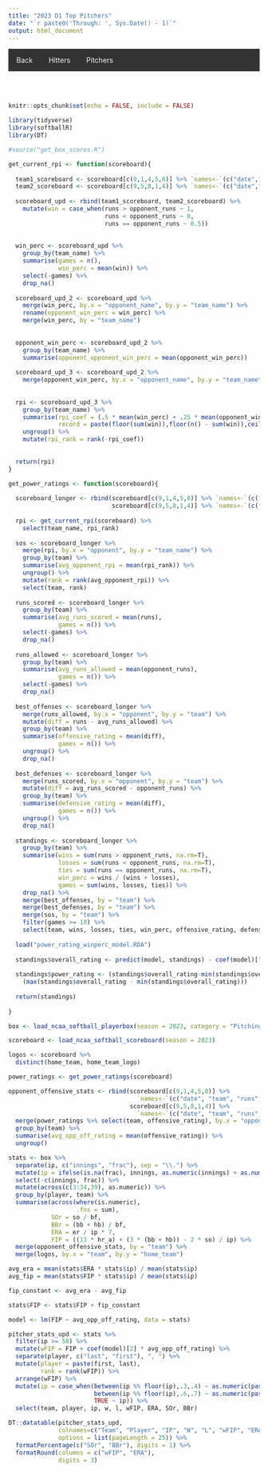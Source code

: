 ```yaml
---
title: "2023 D1 Top Pitchers"
date: "`r paste0('Through: ', Sys.Date() - 1)`"
output: html_document
---
```


```{=html}
<!-- Google tag (gtag.js) -->
<script async src="https://www.googletagmanager.com/gtag/js?id=G-LMKQBFKL2F"></script>
<script>
  window.dataLayer = window.dataLayer || [];
  function gtag(){dataLayer.push(arguments);}
  gtag('js', new Date());

  gtag('config', 'G-LMKQBFKL2F');
</script>
    
<meta charset="utf-8" />
<meta name="generator" content="pandoc" />
<meta http-equiv="X-UA-Compatible" content="IE=EDGE" />

<style>
    
/* Style the top navigation bar */
.topnav {
  overflow: hidden;
  background-color: #333;
}

/* Style the topnav links */
.topnav a {
  float: left;
  display: block;
  color: #f2f2f2;
  text-align: center;
  padding: 14px 16px;
  text-decoration: none;
}

/* Change color on hover */
.topnav a:hover {
  background-color: #ddd;
  color: black;
}

</style>

<body>

<div class="topnav">
      <a href="../../portfolio.html">Back</a>
      <a href="top_hitters.html">Hitters</a>
      <a href="top_pitchers.html">Pitchers</a>
    </div>
    
</body>
```

<style type="text/css">

h1.title {
  font-size: 38px;
  text-align: center;
}
h4.date {
  font-size: 18px;
  text-align: center;
}
</style>

<br>
<br>

```r
knitr::opts_chunk$set(echo = FALSE, include = FALSE)

library(tidyverse)
library(softballR)
library(DT)

#source("get_box_scores.R")
```

```r
get_current_rpi <- function(scoreboard){
  
  team1_scoreboard <- scoreboard[c(9,1,4,5,8)] %>% `names<-`(c("date","team_name","runs","opponent_name","opponent_runs"))
  team2_scoreboard <- scoreboard[c(9,5,8,1,4)] %>% `names<-`(c("date","team_name","runs","opponent_name","opponent_runs"))
  
  scoreboard_upd <- rbind(team1_scoreboard, team2_scoreboard) %>%
    mutate(win = case_when(runs > opponent_runs ~ 1,
                           runs < opponent_runs ~ 0,
                           runs == opponent_runs ~ 0.5))
  
  
  win_perc <- scoreboard_upd %>%
    group_by(team_name) %>%
    summarise(games = n(),
              win_perc = mean(win)) %>%
    select(-games) %>% 
    drop_na()
  
  scoreboard_upd_2 <- scoreboard_upd %>%
    merge(win_perc, by.x = "opponent_name", by.y = "team_name") %>%
    rename(opponent_win_perc = win_perc) %>%
    merge(win_perc, by = "team_name")
  
  
  opponent_win_perc <- scoreboard_upd_2 %>%
    group_by(team_name) %>%
    summarise(opponent_opponent_win_perc = mean(opponent_win_perc))
  
  scoreboard_upd_3 <- scoreboard_upd_2 %>%
    merge(opponent_win_perc, by.x = "opponent_name", by.y = "team_name")
  
  
  rpi <- scoreboard_upd_3 %>%
    group_by(team_name) %>%
    summarise(rpi_coef = (.5 * mean(win_perc) + .25 * mean(opponent_win_perc) + .25 * mean(opponent_opponent_win_perc)),
              record = paste(floor(sum(win)),floor(n() - sum(win)),ceiling(sum(win) %% 1), sep = "-")) %>%
    ungroup() %>%
    mutate(rpi_rank = rank(-rpi_coef))
  
  
  return(rpi)
}

get_power_ratings <- function(scoreboard){
  
  scoreboard_longer <- rbind(scoreboard[c(9,1,4,5,8)] %>% `names<-`(c("date", "team", "runs", "opponent", "opponent_runs")),
                             scoreboard[c(9,5,8,1,4)] %>% `names<-`(c("date", "team", "runs", "opponent", "opponent_runs")))
  
  rpi <- get_current_rpi(scoreboard) %>%
    select(team_name, rpi_rank)
  
  sos <- scoreboard_longer %>%
    merge(rpi, by.x = "opponent", by.y = "team_name") %>%
    group_by(team) %>%
    summarise(avg_opponent_rpi = mean(rpi_rank)) %>%
    ungroup() %>%
    mutate(rank = rank(avg_opponent_rpi)) %>%
    select(team, rank)
  
  runs_scored <- scoreboard_longer %>% 
    group_by(team) %>% 
    summarise(avg_runs_scored = mean(runs),
              games = n()) %>% 
    select(-games) %>% 
    drop_na()
  
  runs_allowed <- scoreboard_longer %>% 
    group_by(team) %>% 
    summarise(avg_runs_allowed = mean(opponent_runs),
              games = n()) %>% 
    select(-games) %>% 
    drop_na()
  
  best_offenses <- scoreboard_longer %>% 
    merge(runs_allowed, by.x = "opponent", by.y = "team") %>% 
    mutate(diff = runs - avg_runs_allowed) %>% 
    group_by(team) %>% 
    summarise(offensive_rating = mean(diff),
              games = n()) %>% 
    ungroup() %>% 
    drop_na()
  
  best_defenses <- scoreboard_longer %>% 
    merge(runs_scored, by.x = "opponent", by.y = "team") %>% 
    mutate(diff = avg_runs_scored - opponent_runs) %>% 
    group_by(team) %>% 
    summarise(defensive_rating = mean(diff),
              games = n()) %>% 
    ungroup() %>% 
    drop_na()
  
  standings <- scoreboard_longer %>% 
    group_by(team) %>% 
    summarise(wins = sum(runs > opponent_runs, na.rm=T),
              losses = sum(runs < opponent_runs, na.rm=T),
              ties = sum(runs == opponent_runs, na.rm=T),
              win_perc = wins / (wins + losses),
              games = sum(wins, losses, ties)) %>% 
    drop_na() %>% 
    merge(best_offenses, by = "team") %>% 
    merge(best_defenses, by = "team") %>% 
    merge(sos, by = "team") %>% 
    filter(games >= 10) %>% 
    select(team, wins, losses, ties, win_perc, offensive_rating, defensive_rating, rank) 
  
  load("power_rating_winperc_model.RDA")
  
  standings$overall_rating <- predict(model, standings) - coef(model)["rank"] * standings$rank
  
  standings$power_rating <- (standings$overall_rating-min(standings$overall_rating)) / 
    (max(standings$overall_rating - min(standings$overall_rating)))
  
  return(standings)
  
}
```


```r
box <- load_ncaa_softball_playerbox(season = 2023, category = "Pitching")

scoreboard <- load_ncaa_softball_scoreboard(season = 2023)

logos <- scoreboard %>% 
  distinct(home_team, home_team_logo)

power_ratings <- get_power_ratings(scoreboard)

opponent_offensive_stats <- rbind(scoreboard[c(9,1,4,5,8)] %>% 
                                    `names<-`(c("date", "team", "runs", "opponent", "opponent_runs")),
                                  scoreboard[c(9,5,8,1,4)] %>% 
                                    `names<-`(c("date", "team", "runs", "opponent", "opponent_runs"))) %>% 
  merge(power_ratings %>% select(team, offensive_rating), by.x = "opponent", by.y = "team") %>% 
  group_by(team) %>% 
  summarise(avg_opp_off_rating = mean(offensive_rating)) %>% 
  ungroup()

stats <- box %>% 
  separate(ip, c("innings", "frac"), sep = "\\.") %>% 
  mutate(ip = ifelse(is.na(frac), innings, as.numeric(innings) + as.numeric(frac) * 1/3)) %>% 
  select(-c(innings, frac)) %>% 
  mutate(across(c(3:34,39), as.numeric)) %>% 
  group_by(player, team) %>% 
  summarise(across(where(is.numeric), 
                   .fns = sum),
            SOr = so / bf,
            BBr = (bb + hb) / bf,
            ERA = er / ip * 7,
            FIP = ((13 * hr_a) + (3 * (bb + hb)) - 2 * so) / ip) %>% 
  merge(opponent_offensive_stats, by = "team") %>% 
  merge(logos, by.x = "team", by.y = "home_team")

avg_era = mean(stats$ERA * stats$ip) / mean(stats$ip)
avg_fip = mean(stats$FIP * stats$ip) / mean(stats$ip)

fip_constant <- avg_era - avg_fip

stats$FIP <- stats$FIP + fip_constant

model <- lm(FIP ~ avg_opp_off_rating, data = stats)

pitcher_stats_upd <- stats %>% 
  filter(ip >= 50) %>% 
  mutate(wFIP = FIP + coef(model)[2] * avg_opp_off_rating) %>% 
  separate(player, c("last", "first"), ", ") %>% 
  mutate(player = paste(first, last),
         rank = rank(wFIP)) %>% 
  arrange(wFIP) %>% 
  mutate(ip = case_when(between(ip %% floor(ip),.3,.4) ~ as.numeric(paste(as.character(floor(ip)),1,sep = ".")),
                        between(ip %% floor(ip),.6,.7) ~ as.numeric(paste(as.character(floor(ip)),2,sep = ".")),
                        TRUE ~ ip)) %>% 
  select(team, player, ip, w, l, wFIP, ERA, SOr, BBr)
```

```r
DT::datatable(pitcher_stats_upd, 
              colnames=c("Team", "Player", "IP", "W", "L", "wFIP", "ERA", "SO Rate", "BB Rate"),
              options = list(pageLength = 25)) %>%
  formatPercentage(c("SOr", "BBr"), digits = 1) %>% 
  formatRound(columns = c("wFIP", "ERA"),
              digits = 3)
```

